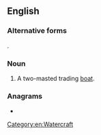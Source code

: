 ==English==

===Alternative forms===
{{alter|en|baggala}}.

===Noun===
{{en-noun}}

# A two-masted trading [[boat]].

===Anagrams===
* {{anagrams|en|a=abglo|Balog|Blago|Golab}}

[[Category:en:Watercraft]]